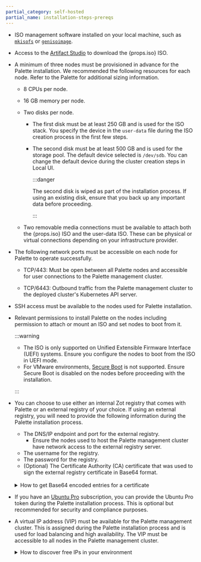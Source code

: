 ```yaml
---
partial_category: self-hosted
partial_name: installation-steps-prereqs
---
```


- ISO management software installed on your local machine, such as [`mkisofs`](https://linux.die.net/man/8/mkisofs) or [`genisoimage`](https://linux.die.net/man/1/genisoimage).

- Access to the [Artifact Studio](https://artifact-studio.spectrocloud.com/) to download the {props.iso} ISO.

- A minimum of three nodes must be provisioned in advance for the Palette installation. We recommended the following
  resources for each node. Refer to the Palette <PaletteVertexUrlMapper edition={props.edition} text="Size Guidelines" palettePath="/install-palette#size-guidelines" vertexPath="/install-palette-vertex#size-guidelines"/> for additional sizing information.

  - 8 CPUs per node.

  - 16 GB memory per node.

  - Two disks per node.

    - The first disk must be at least 250 GB and is used for the ISO stack. You specify the device in the `user-data` file during the ISO creation process in the first few steps.

    - The second disk must be at least 500 GB and is used for the storage pool. The default device selected is `/dev/sdb`. You can change the default device during the cluster creation steps in Local UI.

      :::danger

      The second disk is wiped as part of the installation process. If using an existing disk, ensure that you back up any important data before proceeding.

      :::

  - Two removable media connections must be available to attach both the {props.iso} ISO and the user-data ISO. These can be physical or virtual connections depending on your infrastructure provider.

- The following network ports must be accessible on each node for Palette to operate successfully.

  - TCP/443: Must be open between all Palette nodes and accessible for user connections to the Palette management
    cluster.

  - TCP/6443: Outbound traffic from the Palette management cluster to the deployed cluster's Kubernetes API server.

- SSH access must be available to the nodes used for Palette installation.

- Relevant permissions to install Palette on the nodes including permission to attach or mount an ISO and set nodes to
  boot from it.

  :::warning

  - The ISO is only supported on Unified Extensible Firmware Interface (UEFI) systems. Ensure you configure the nodes to boot from the ISO in UEFI mode.
  - For VMware environments, [Secure Boot](https://techdocs.broadcom.com/us/en/vmware-cis/vsphere/vsphere/7-0/vsphere-virtual-machine-administration-guide-7-0/configuring-virtual-machine-optionsvm-admin/configuring-virtual-machine-boot-optionsvm-admin/enable-or-disable-uefi-secure-boot-for-a-virtual-machinevm-admin.html) is not supported. Ensure Secure Boot is disabled on the nodes before proceeding with the installation.

  :::

- You can choose to use either an internal Zot registry that comes with Palette or an external registry of your choice. If using an external registry, you will need to provide the following information during the Palette installation process.

  - The DNS/IP endpoint and port for the external registry.
    - Ensure the nodes used to host the Palette management cluster have network access to the external registry server.
  - The username for the registry.
  - The password for the registry.
  - (Optional) The Certificate Authority (CA) certificate that was used to sign the external registry certificate in Base64 format.

  <br />

  <details>

  <summary> How to get Base64 encoded entries for a certificate </summary>

  You can get the Base64 encoded entry from your certificate by using the following command. Replace `<certificate-file>` with the filename of your certificate file.

  ```bash
  base64 --wrap 0 <certificate-file>
  ```

  </details>

- If you have an [Ubuntu Pro](https://ubuntu.com/pro) subscription, you can provide the Ubuntu Pro token during the
  Palette installation process. This is optional but recommended for security and compliance purposes.

- A virtual IP address (VIP) must be available for the Palette management cluster. This is assigned during the Palette
  installation process and is used for load balancing and high availability. The VIP must be accessible to all nodes in
  the Palette management cluster.

  <details>

  <summary> How to discover free IPs in your environment </summary>

  You can discover free IPs in your environment by using a tool like `arping` or `nmap`. For example, you can issue the
  following command to probe a CIDR block for free IP addresses.

  ```bash
  nmap --unprivileged -sT -Pn 10.10.200.0/24
  ```

  This command will scan the CIDR block and output any hosts it finds.

  ```shell hideClipboard title="Example nmap output"
  Nmap scan report for test-worker-pool-cluster2-6655ab7a-tyuio.company.dev (10.10.200.2)
  Host is up.
  All 1000 scanned ports on test-worker-pool-cluster2-6655ab7a-tyuio.company.dev (10.10.200.2) are in ignored states.
  Not shown: 1000 filtered tcp ports (no-response)
  ```

  For any free IP addresses, you can use `arping` to double-check if the IP is available.

  ```bash title="Example arping command"
  arping -D -c 4 10.10.200.101
  ```

  ```shell hideClipboard title="Example arping output"
  ARPING 10.10.200.101 from 0.0.0.0 ens103
  Sent 4 probes (4 broadcast(s))
  Received 0 response(s)
  ```

  If you receive no responses like the example output above, the IP address is likely free.

  </details>